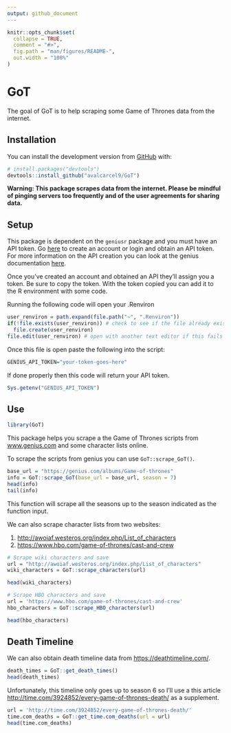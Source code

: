 ```yaml
---
output: github_document
---
```


<!-- README.md is generated from README.Rmd. Please edit that file -->

```r
knitr::opts_chunk$set(
  collapse = TRUE,
  comment = "#>",
  fig.path = "man/figures/README-",
  out.width = "100%"
)
```
# GoT

The goal of GoT is to help scraping some Game of Thrones data from the internet.

## Installation

You can install the development version from [GitHub](https://github.com/avalcarcel9/GoT) with:

```r
# install.packages("devtools")
devtools::install_github("avalcarcel9/GoT")
```

__Warning: This package scrapes data from the internet. Please be mindful of pinging servers too frequently and of the user agreements for sharing data.__

## Setup

This package is dependent on the `geniusr` package and you must have an API token. Go [here](https://genius.com/) to create an account or login and obtain an API token. For more information on the API creation you can look at the genius documentation [here](https://docs.genius.com/#!#%2Fgetting-started-h1).

Once you’ve created an account and obtained an API they’ll assign you a token. Be sure to copy the token. With the token copied you can add it to the R environment with some code.

Running the following code will open your .Renviron

```r
user_renviron = path.expand(file.path("~", ".Renviron"))
if(!file.exists(user_renviron)) # check to see if the file already exists
  file.create(user_renviron)
file.edit(user_renviron) # open with another text editor if this fails
```

Once this file is open paste the following into the script:

```r
GENIUS_API_TOKEN="your-token-goes-here"
```

If done properly then this code will return your API token.

```r
Sys.getenv("GENIUS_API_TOKEN")
```

## Use

```r
library(GoT)
```


This package helps you scrape a the Game of Thrones scripts from [www.genius.com](www.genius.com) and some character lists online. 

To scrape the scripts from genius you can use `GoT::scrape_GoT()`.

```r
base_url = "https://genius.com/albums/Game-of-thrones"
info = GoT::scrape_GoT(base_url = base_url, season = 7)
head(info)
tail(info)
```

This function will scrape all the seasons up to the season indicated as the function input.

We can also scrape character lists from two websites:

1. [http://awoiaf.westeros.org/index.php/List_of_characters](http://awoiaf.westeros.org/index.php/List_of_characters)
2. [https://www.hbo.com/game-of-thrones/cast-and-crew](https://www.hbo.com/game-of-thrones/cast-and-crew)

```r
# Scrape wiki characters and save
url = "http://awoiaf.westeros.org/index.php/List_of_characters"
wiki_characters = GoT::scrape_characters(url)

head(wiki_characters)

# Scrape HBO characters and save
url = 'https://www.hbo.com/game-of-thrones/cast-and-crew'
hbo_characters = GoT::scrape_HBO_characters(url)

head(hbo_characters)
```

## Death Timeline

We can also obtain death timeline data from [https://deathtimeline.com/](https://deathtimeline.com/). 

```r
death_times = GoT::get_death_times()
head(death_times)
```

Unfortunately, this timeline only goes up to season 6 so I'll use a this article [http://time.com/3924852/every-game-of-thrones-death/](http://time.com/3924852/every-game-of-thrones-death/) as a supplement. 

```r
url = 'http://time.com/3924852/every-game-of-thrones-death/'
time.com_deaths = GoT::get_time.com_deaths(url = url)
head(time.com_deaths)
```




